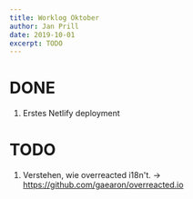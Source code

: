 ```yaml
---
title: Worklog Oktober
author: Jan Prill
date: 2019-10-01
excerpt: TODO
---
```


# DONE

1. Erstes Netlify deployment

# TODO

1. Verstehen, wie overreacted i18n't. -> https://github.com/gaearon/overreacted.io